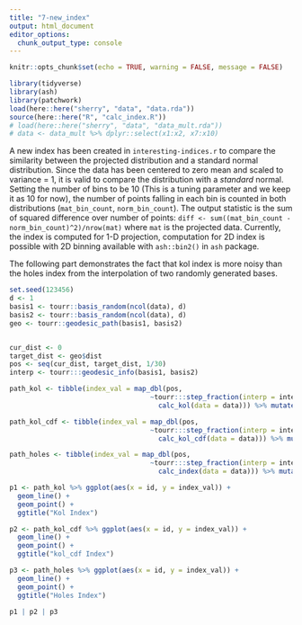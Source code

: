 ```yaml
---
title: "7-new_index"
output: html_document
editor_options: 
  chunk_output_type: console
---
```


```r
knitr::opts_chunk$set(echo = TRUE, warning = FALSE, message = FALSE)

library(tidyverse)
library(ash)
library(patchwork)
load(here::here("sherry", "data", "data.rda"))
source(here::here("R", "calc_index.R"))
# load(here::here("sherry", "data", "data_mult.rda"))
# data <- data_mult %>% dplyr::select(x1:x2, x7:x10)
```

A new index has been created in `interesting-indices.r` to compare the similarity between the projected distribution and a standard normal distribution.  Since the data has been centered to zero mean and scaled to variance = 1, it is valid to compare the distribution with a *standard* normal. Setting the number of bins to be 10 (This is a tuning parameter and we keep it as 10 for now), the number of points falling in each bin is counted in both distributions (`mat_bin_count`, `norm_bin_count`). The output statistic is the sum of squared difference over number of points: `diff <- sum((mat_bin_count - norm_bin_count)^2)/nrow(mat)` where `mat` is the projected data. Currently, the index is computed for 1-D projection, computation for 2D index is possible with 2D binning available with `ash::bin2()` in `ash` package.  


The following part demonstrates the fact that kol index is more noisy than the holes index from the interpolation of two randomly generated bases. 


```r
set.seed(123456)
d <- 1
basis1 <- tourr::basis_random(ncol(data), d)
basis2 <- tourr::basis_random(ncol(data), d)
geo <- tourr::geodesic_path(basis1, basis2)


cur_dist <- 0
target_dist <- geo$dist
pos <- seq(cur_dist, target_dist, 1/30)
interp <- tourr:::geodesic_info(basis1, basis2)

path_kol <- tibble(index_val = map_dbl(pos, 
                                   ~tourr:::step_fraction(interp = interp, fraction = .x) %>% 
                                     calc_kol(data = data))) %>% mutate(id = row_number())

path_kol_cdf <- tibble(index_val = map_dbl(pos, 
                                   ~tourr:::step_fraction(interp = interp, fraction = .x) %>% 
                                     calc_kol_cdf(data = data))) %>% mutate(id = row_number())

path_holes <- tibble(index_val = map_dbl(pos, 
                                   ~tourr:::step_fraction(interp = interp, fraction = .x) %>% 
                                     calc_index(data = data))) %>% mutate(id = row_number())

p1 <- path_kol %>% ggplot(aes(x = id, y = index_val)) +
  geom_line() +
  geom_point() + 
  ggtitle("Kol Index")

p2 <- path_kol_cdf %>% ggplot(aes(x = id, y = index_val)) +
  geom_line() +
  geom_point() + 
  ggtitle("kol_cdf Index")

p3 <- path_holes %>% ggplot(aes(x = id, y = index_val)) +
  geom_line() +
  geom_point() + 
  ggtitle("Holes Index")

p1 | p2 | p3
```

